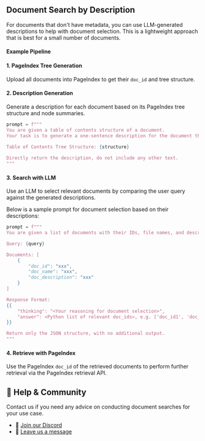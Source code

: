 
##  Document Search by Description

For documents that don't have metadata, you can use LLM-generated descriptions to help with document selection. This is a lightweight approach that is best for a small number of documents.


#### Example Pipeline

<Steps className="text-lg">

#### 1. PageIndex Tree Generation
Upload all documents into PageIndex to get their `doc_id` and tree structure.

#### 2. Description Generation

Generate a description for each document based on its PageIndex tree structure and node summaries.
```python
prompt = f"""
You are given a table of contents structure of a document. 
Your task is to generate a one-sentence description for the document that makes it easy to distinguish from other documents.
    
Table of Contents Tree Structure: {structure}

Directly return the description, do not include any other text.
"""
```

#### 3. Search with LLM

Use an LLM to select relevant documents by comparing the user query against the generated descriptions.

Below is a sample prompt for document selection based on their descriptions:

```python
prompt = f""" 
You are given a list of documents with their IDs, file names, and descriptions. Your task is to select documents that may contain information relevant to answering the user query.

Query: {query}

Documents: [
    {
        "doc_id": "xxx",
        "doc_name": "xxx",
        "doc_description": "xxx"
    }
]

Response Format:
{{
    "thinking": "<Your reasoning for document selection>",
    "answer": <Python list of relevant doc_ids>, e.g. ['doc_id1', 'doc_id2']. Return [] if no documents are relevant.
}}

Return only the JSON structure, with no additional output.
"""
```

#### 4. Retrieve with PageIndex

Use the PageIndex `doc_id` of the retrieved documents to perform further retrieval via the PageIndex retrieval API.

</Steps>


## 💬 Help & Community
Contact us if you need any advice on conducting document searches for your use case.

- 🤝 [Join our Discord](https://discord.gg/VuXuf29EUj)  
- 📨 [Leave us a message](https://ii2abc2jejf.typeform.com/to/meB40zV0)
